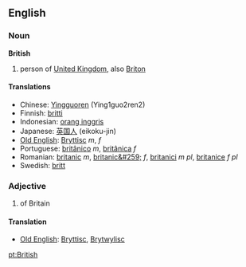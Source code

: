 ==English==
===Noun===
'''British'''

# person of [[United Kingdom]], also [[Briton]]

====Translations====
*Chinese: [[Yingguoren]] (Ying1guo2ren2)
*Finnish: [[britti]]
*Indonesian: [[orang inggris]]
*Japanese: [[英国人]] (eikoku-jin)
*[[Old English]]: [[Bryttisc]] ''m'', ''f''
*Portuguese: [[britânico]] ''m'', [[britânica]] ''f''
*Romanian: [[britanic]] ''m'', [[britanic&#259;]] ''f'', [[britanici]] ''m pl'', [[britanice]] ''f pl''
*Swedish: [[britt]]

===Adjective===

# of Britain

====Translation====
*[[Old English]]: [[Bryttisc]], [[Brytwylisc]]

[[pt:British]]